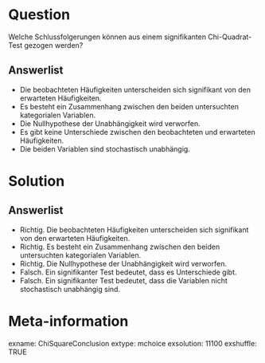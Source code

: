 Question 
======== 

Welche Schlussfolgerungen können aus einem signifikanten Chi-Quadrat-Test gezogen werden?

Answerlist
----------

* Die beobachteten Häufigkeiten unterscheiden sich signifikant von den erwarteten Häufigkeiten.
* Es besteht ein Zusammenhang zwischen den beiden untersuchten kategorialen Variablen.
* Die Nullhypothese der Unabhängigkeit wird verworfen.
* Es gibt keine Unterschiede zwischen den beobachteten und erwarteten Häufigkeiten.
* Die beiden Variablen sind stochastisch unabhängig.

Solution
========

Answerlist
----------

* Richtig. Die beobachteten Häufigkeiten unterscheiden sich signifikant von den erwarteten Häufigkeiten.
* Richtig. Es besteht ein Zusammenhang zwischen den beiden untersuchten kategorialen Variablen.
* Richtig. Die Nullhypothese der Unabhängigkeit wird verworfen.
* Falsch. Ein signifikanter Test bedeutet, dass es Unterschiede gibt.
* Falsch. Ein signifikanter Test bedeutet, dass die Variablen nicht stochastisch unabhängig sind.

Meta-information
================
exname: ChiSquareConclusion
extype: mchoice 
exsolution: 11100
exshuffle: TRUE
